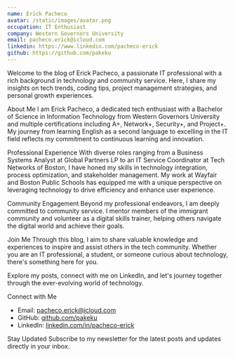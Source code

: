 ```yaml
---
name: Erick Pacheco
avatar: /static/images/avatar.png
occupation: IT Enthusiast
company: Western Governors University
email: pacheco.erick@icloud.com
linkedin: https://www.linkedin.com/pacheco-erick
github: https://github.com/pakeku
---
```


Welcome to the blog of Erick Pacheco, a passionate IT professional with a rich background in technology and community service. Here, I share my insights on tech trends, coding tips, project management strategies, and personal growth experiences.

About Me I am Erick Pacheco, a dedicated tech enthusiast with a Bachelor of Science in Information Technology from Western Governors University and multiple certifications including A+, Network+, Security+, and Project+. My journey from learning English as a second language to excelling in the IT field reflects my commitment to continuous learning and innovation.

Professional Experience With diverse roles ranging from a Business Systems Analyst at Global Partners LP to an IT Service Coordinator at Tech Networks of Boston, I have honed my skills in technology integration, process optimization, and stakeholder management. My work at Wayfair and Boston Public Schools has equipped me with a unique perspective on leveraging technology to drive efficiency and enhance user experience.

Community Engagement Beyond my professional endeavors, I am deeply committed to community service. I mentor members of the immigrant community and volunteer as a digital skills trainer, helping others navigate the digital world and achieve their goals.

Join Me Through this blog, I aim to share valuable knowledge and experiences to inspire and assist others in the tech community. Whether you are an IT professional, a student, or someone curious about technology, there's something here for you.

Explore my posts, connect with me on LinkedIn, and let's journey together through the ever-evolving world of technology.

Connect with Me

-   Email: pacheco.erick@icloud.com
-   GitHub: [github.com/pakeku](https://github.com/pakeku)
-   LinkedIn: [linkedin.com/in/pacheco-erick](https://www.linkedin.com/in/pacheco-erick/)

Stay Updated Subscribe to my newsletter for the latest posts and updates directly in your inbox.
